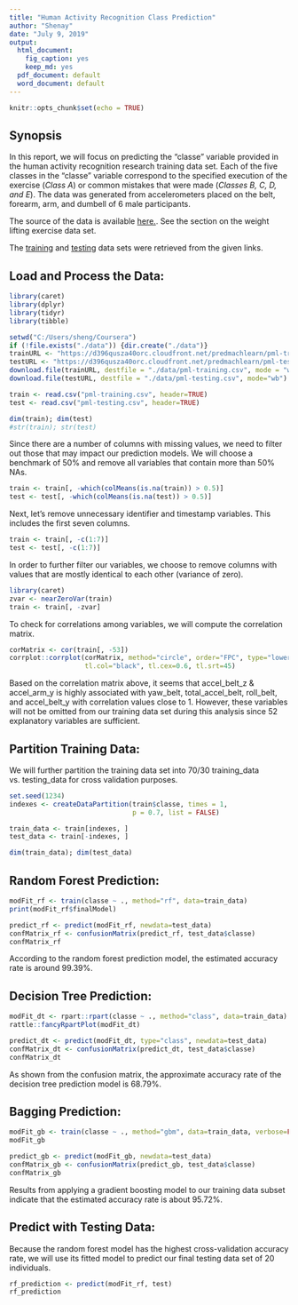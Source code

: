 ---
title: "Human Activity Recognition Class Prediction"
author: "Shenay"
date: "July 9, 2019"
output:
  html_document:
    fig_caption: yes
    keep_md: yes
  pdf_document: default
  word_document: default
---

```{r setup, include=FALSE}
knitr::opts_chunk$set(echo = TRUE)
```

## Synopsis
In this report, we will focus on predicting the "classe" variable provided in the human activity recognition research training data set. Each of the five classes in the "classe" variable correspond to the specified execution of the exercise (*Class A*) or common mistakes that were made (*Classes B, C, D, and E*). The data was generated from accelerometers placed on the belt, forearm, arm, and dumbell of 6 male participants. 

The source of the data is available [here.](http://web.archive.org/web/20161224072740/http:/groupware.les.inf.puc-rio.br/har). See the section on the weight lifting exercise data set.

The [training](https://d396qusza40orc.cloudfront.net/predmachlearn/pml-training.csv) and [testing](https://d396qusza40orc.cloudfront.net/predmachlearn/pml-testing.csv) data sets were retrieved from the given links.

## Load and Process the Data:

```{r echo=TRUE, message=FALSE, warning=FALSE, cache=TRUE}
library(caret)
library(dplyr)
library(tidyr)
library(tibble)

setwd("C:/Users/sheng/Coursera")
if (!file.exists("./data")) {dir.create("./data")}
trainURL <- "https://d396qusza40orc.cloudfront.net/predmachlearn/pml-training.csv"
testURL <- "https://d396qusza40orc.cloudfront.net/predmachlearn/pml-testing.csv"
download.file(trainURL, destfile = "./data/pml-training.csv", mode = "wb")
download.file(testURL, destfile = "./data/pml-testing.csv", mode="wb")

train <- read.csv("pml-training.csv", header=TRUE)
test <- read.csv("pml-testing.csv", header=TRUE)

dim(train); dim(test)
#str(train); str(test)
```

Since there are a number of columns with missing values, we need to filter out those that may impact our prediction models. We will choose a benchmark of 50% and remove all variables that contain more than 50% NAs.

```{r}
train <- train[, -which(colMeans(is.na(train)) > 0.5)]
test <- test[, -which(colMeans(is.na(test)) > 0.5)]
```

Next, let's remove unnecessary identifier and timestamp variables. This includes the first seven columns.

```{r}
train <- train[, -c(1:7)]
test <- test[, -c(1:7)]
```

In order to further filter our variables, we choose to remove columns with values that are mostly identical to each other (variance of zero).

```{r message=FALSE, warning=FALSE}
library(caret)
zvar <- nearZeroVar(train)
train <- train[, -zvar]
```

To check for correlations among variables, we will compute the correlation matrix.

```{r fig.height=10, fig.width=10}
corMatrix <- cor(train[, -53])
corrplot::corrplot(corMatrix, method="circle", order="FPC", type="lower", 
                   tl.col="black", tl.cex=0.6, tl.srt=45)
```

Based on the correlation matrix above, it seems that accel_belt_z & accel_arm_y is highly associated with yaw_belt, total_accel_belt, roll_belt, and accel_belt_y with correlation values close to 1. However, these variables will not be omitted from our training data set during this analysis since 52 explanatory variables are sufficient.

## Partition Training Data:

We will further partition the training data set into 70/30 training_data vs. testing_data for cross validation purposes.

```{r}
set.seed(1234)
indexes <- createDataPartition(train$classe, times = 1,
                               p = 0.7, list = FALSE)

train_data <- train[indexes, ]
test_data <- train[-indexes, ]

dim(train_data); dim(test_data)
```

## Random Forest Prediction:

```{r cache=TRUE}
modFit_rf <- train(classe ~ ., method="rf", data=train_data)
print(modFit_rf$finalModel)

predict_rf <- predict(modFit_rf, newdata=test_data)
confMatrix_rf <- confusionMatrix(predict_rf, test_data$classe)
confMatrix_rf
```

According to the random forest prediction model, the estimated accuracy rate is around 99.39%.

## Decision Tree Prediction:

```{r fig.height=10, fig.width=10, cache=TRUE}
modFit_dt <- rpart::rpart(classe ~ ., method="class", data=train_data)
rattle::fancyRpartPlot(modFit_dt)

predict_dt <- predict(modFit_dt, type="class", newdata=test_data)
confMatrix_dt <- confusionMatrix(predict_dt, test_data$classe)
confMatrix_dt
```

As shown from the confusion matrix, the approximate accuracy rate of the decision tree prediction model is 68.79%.

## Bagging Prediction:

```{r cache=TRUE}
modFit_gb <- train(classe ~ ., method="gbm", data=train_data, verbose=FALSE)
modFit_gb

predict_gb <- predict(modFit_gb, newdata=test_data)
confMatrix_gb <- confusionMatrix(predict_gb, test_data$classe)
confMatrix_gb
```

Results from applying a gradient boosting model to our training data subset indicate that the estimated accuracy rate is about 95.72%.

## Predict with Testing Data:

Because the random forest model has the highest cross-validation accuracy rate, we will use its fitted model to predict our final testing data set of 20 individuals.

```{r}
rf_prediction <- predict(modFit_rf, test)
rf_prediction
```
